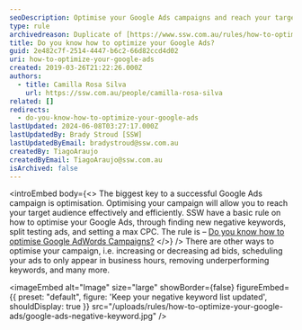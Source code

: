 ```yaml
---
seoDescription: Optimise your Google Ads campaigns and reach your target audience effectively with strategies including negative keyword identification, ad split testing, and max CPC setting.
type: rule
archivedreason: Duplicate of [https://www.ssw.com.au/rules/how-to-optimize-google-ads-campaigns](/rules/how-to-optimize-google-ads-campaigns)
title: Do you know how to optimize your Google Ads?
guid: 2e482c7f-2514-4447-b6c2-66d82ccd4d02
uri: how-to-optimize-your-google-ads
created: 2019-03-26T21:22:26.000Z
authors:
  - title: Camilla Rosa Silva
    url: https://ssw.com.au/people/camilla-rosa-silva
related: []
redirects:
  - do-you-know-how-to-optimize-your-google-ads
lastUpdated: 2024-06-08T03:27:17.000Z
lastUpdatedBy: Brady Stroud [SSW]
lastUpdatedByEmail: bradystroud@ssw.com.au
createdBy: TiagoAraujo
createdByEmail: TiagoAraujo@ssw.com.au
isArchived: false
---
```


<introEmbed
  body={<>
The biggest key to a successful Google Ads campaign is optimisation. Optimising your campaign will allow you to reach your target audience effectively and efficiently. SSW have a basic rule on how to optimise your Google Ads, through finding new negative keywords, split testing ads, and setting a max CPC. The rule is – [Do you know how to optimise Google AdWords Campaigns?](/do-you-know-how-to-optimize-google-adwords-campaigns)
  </>}
/>
There are other ways to optimise your campaign, i.e. increasing or decreasing ad bids, scheduling your ads to only appear in business hours, removing underperforming keywords, and many more.


<imageEmbed
  alt="Image"
  size="large"
  showBorder={false}
  figureEmbed={{
    preset: "default",
    figure: 'Keep your negative keyword list updated',
    shouldDisplay: true
  }}
  src="/uploads/rules/how-to-optimize-your-google-ads/google-ads-negative-keyword.jpg"
/>
